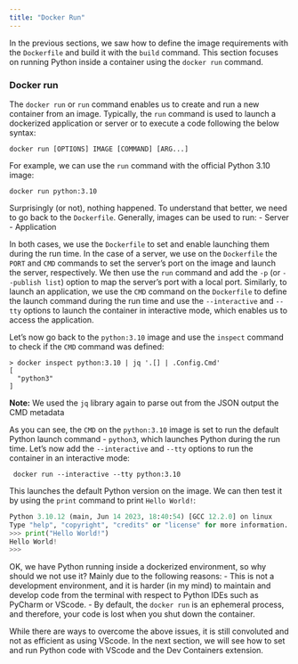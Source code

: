 ```yaml
---
title: "Docker Run"
---
```


In the previous sections, we saw how to define the image requirements with the `Dockerfile` and build it with the `build` command. This section focuses on running Python inside a container using the `docker run` command.

### Docker run

The `docker run` or `run` command enables us to create and run a new container from an image. Typically, the `run` command is used to launch a dockerized application or server or to execute a code following the below syntax:

``` shell
docker run [OPTIONS] IMAGE [COMMAND] [ARG...]
```

For example, we can use the `run` command with the official Python 3.10 image:

``` shell
docker run python:3.10 
```

Surprisingly (or not), nothing happened. To understand that better, we need to go back to the `Dockerfile`. Generally, images can be used to run:
- Server
- Application

In both cases, we use the `Dockerfile` to set and enable launching them during the run time. In the case of a server, we use on the `Dockerfile` the `PORT` and `CMD` commands to set the server's port on the image and launch the server, respectively. We then use the `run` command and add the `-p` (or `--publish list`) option to map the server's port with a local port. Similarly, to launch an application, we use the `CMD` command on the `Dockerfile` to define the launch command during the run time and use the `--interactive` and  `--tty` options to launch the container in interactive mode, which enables us to access the application.

Let's now go back to the `python:3.10` image and use the `inspect` command to check if the `CMD` command was defined:

``` shell
> docker inspect python:3.10 | jq '.[] | .Config.Cmd'
[
  "python3"
]
```

**Note:** We used the `jq` library again  to parse out from the JSON output the CMD metadata

As you can see, the `CMD` on the `python:3.10` image is set to run the default Python launch command - `python3`, which launches Python during the run time. Let's now add the `--interactive` and  `--tty` options to run the container in an interactive mode:

```shell
 docker run --interactive --tty python:3.10 
 ```
This launches the default Python version on the image. We can then test it by using the `print` command to print `Hello World!`:

```python
Python 3.10.12 (main, Jun 14 2023, 18:40:54) [GCC 12.2.0] on linux
Type "help", "copyright", "credits" or "license" for more information.
>>> print("Hello World!")
Hello World!
>>> 
```

OK, we have Python running inside a dockerized environment, so why should we not use it? Mainly due to the following reasons:
- This is not a development environment, and it is harder (in my mind) to maintain and develop code from the terminal with respect to Python IDEs such as PyCharm or VScode. 
- By default, the `docker run` is an ephemeral process, and therefore, your code is lost when you shut down the container.

While there are ways to overcome the above issues, it is still convoluted and not as efficient as using VScode. In the next section, we will see how to set and run Python code with VScode and the Dev Containers extension.